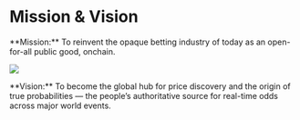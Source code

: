
# Mission & Vision

<Callout type="info">
**Mission:** To reinvent the opaque betting industry of today as an open-for-all public good, onchain.
</Callout>

<Image
  src="/images/concepts/vision.png"
  width={2000}
  height={700}
/>

<Callout type="feature">
**Vision:** To become the global hub for price discovery and the origin of true probabilities — the people’s authoritative source for real-time odds across major world events.
</Callout>
